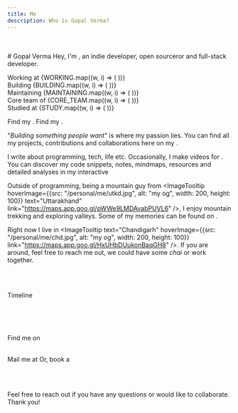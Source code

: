 ```yaml
---
title: Me
description: Who is Gopal Verma?
---
```



<br />
<br />
# Gopal Verma
Hey, I'm <span><ImageTooltip hoverImage={{src: "/personal/me/twitter.png", alt: "my og", width: 200, height: 200}} text="Gopal Verma" link="https://x.com/bettercallgopal" /></span>, an indie developer, open sourceror and full-stack developer.

Working at {WORKING.map((w, i) => ( <OrgBadge key={i} name={w.name} link={w.link} logo={w.logo} />))}  
Building {BUILDING.map((w, i) => ( <OrgBadge key={i} name={w.name} link={w.link} logo={w.logo} />))}  
Maintaining {MAINTAINING.map((w, i) => ( <OrgBadge key={i} name={w.name} link={w.link} logo={w.logo} />))}  
Core team of {CORE_TEAM.map((w, i) => ( <OrgBadge key={i} name={w.name} link={w.link} logo={w.logo} />))}  
Studied at {STUDY.map((w, i) => ( <OrgBadge key={i} name={w.name} link={w.link} logo={w.logo} />))}  

Find my <ImageTooltip text="Stats-&-Streaks" link="/stats" />. Find my <ImageTooltip text="resume" link={RESUME} />.

"*Building something people want*" is where my passion lies. You can find all my projects, contributions and collaborations here on my <ImageTooltip text="showcase" link="/showcase" />.

I write <ImageTooltip text="blog posts" link="/blogs" /> about programming, tech, life etc. Occasionally, I make videos for <ImageTooltip text="YouTube" link="https://www.youtube.com/channel/UCgfABFAZox1a26_iyyUuYeg" />.  
You can discover my code snippets, notes, mindmaps, resources and detailed analyses in my interactive <ImageTooltip text="notebooks." link="/notebooks" />

Outside of programming, being a mountain guy from <ImageTooltip hoverImage={{src: "/personal/me/utkd.jpg", alt: "my og", width: 200, height: 100}} text="Uttarakhand" link="https://maps.app.goo.gl/pWWe9LMDAvabPUVL6" />, I enjoy mountain trekking and exploring valleys. Some of my memories can be found on <ImageTooltip text="Pintrest" link="https://www.pinterest.com/GopalVerma1303/" />.  

Right now I live in <ImageTooltip text="Chandigarh" hoverImage={{src: "/personal/me/chd.jpg", alt: "my og", width: 200, height: 100}} link="https://maps.app.goo.gl/HxUHbDUukonBaqGH8" />. If you are around, feel free to reach me out, we could have some *chai* or work together.

<br />
<br />

Timeline  
<br />
<div className="ml-[2px]">
<Timeline events={TIMELINE} />
</div>

<br />
<br />

Find me on  
<br />
<div className="flex gap-2 flex-wrap">
<ImageTooltip text="Twitter" link="https://twitter.com/bettercallgopal" Icon={RiTwitterXLine} />  
<ImageTooltip text="Facebook" link="https://www.facebook.com/profile.php?id=100067485754453" Icon={FaFacebook} />  
<ImageTooltip text="Instagram" link="https://www.instagram.com/bettercallgopal" Icon={FaInstagram} />  
<ImageTooltip text="Reddit" link="https://www.reddit.com/user/Gopal__Verma/" Icon={FaReddit} />  
<ImageTooltip text="LinkedIn" link="https://www.linkedin.com/in/vermagopal" Icon={FaLinkedin} />  
<ImageTooltip text="Quora" link="https://www.quora.com/profile/Gopal-Verma-301" Icon={FaQuora} />  
<ImageTooltip text="YouTube" link="https://www.youtube.com/channel/UCgfABFAZox1a26_iyyUuYeg" Icon={FaYoutube} />  
<ImageTooltip text="Pinterest" link="https://in.pinterest.com/GopalVerma1303/_saved/" Icon={FaPinterest} />  
<ImageTooltip text="Discord" link="https://discord.com/invite/uR7DpxtaKw" Icon={FaDiscord} />  
</div>

Mail me at <ImageTooltip text="business.gopalverma@gmail.com" link="mailto:business.gopalverma@gmail.com" Icon={FaEnvelope} /> Or, book a <ImageTooltip Icon={FaPhone} text="personalized call" link="https://cal.com/bettercallgopal/personalizedcall" />

<br />
<br />

Feel free to reach out if you have any questions or would like to collaborate. Thank you!

